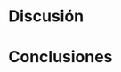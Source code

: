 # Discusión {#discussion}
<div style="text-align: justify">






# Conclusiones {#conclusion}
<div style="text-align: justify">
